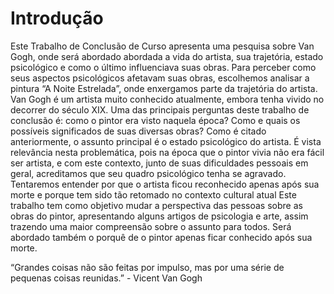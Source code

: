 # Introdução 

Este Trabalho de Conclusão de Curso apresenta uma pesquisa sobre Van Gogh, onde será abordado abordada a vida do artista, sua trajetória, estado psicológico e como o último influenciava suas obras. Para perceber como seus aspectos psicológicos afetavam suas obras, escolhemos analisar a pintura "A Noite Estrelada", onde enxergamos parte da trajetória do artista.
	Van Gogh é um artista muito conhecido atualmente, embora tenha vivido no decorrer do século XIX. Uma das principais perguntas deste trabalho de conclusão é: como o pintor era visto naquela época? Como e quais os possíveis significados de suas diversas obras?
	Como é citado anteriormente, o assunto principal é o estado psicológico do artista. É vista relevância nesta problemática, pois na época que o pintor vivia não era fácil ser artista, e com este contexto, junto de suas dificuldades pessoais em geral, acreditamos que seu quadro psicológico tenha se agravado.
	Tentaremos entender por que o artista ficou reconhecido apenas após sua morte e porque tem sido tão retomado no contexto cultural atual
	Este trabalho tem como objetivo mudar a perspectiva das pessoas sobre as obras do pintor, apresentando alguns artigos de psicologia e arte, assim trazendo uma maior compreensão sobre o assunto para todos.
	Será abordado também o porquê de o pintor apenas ficar conhecido após sua morte.

“Grandes coisas não são feitas por impulso, mas por uma série de pequenas coisas reunidas.”
- Vicent Van Gogh

